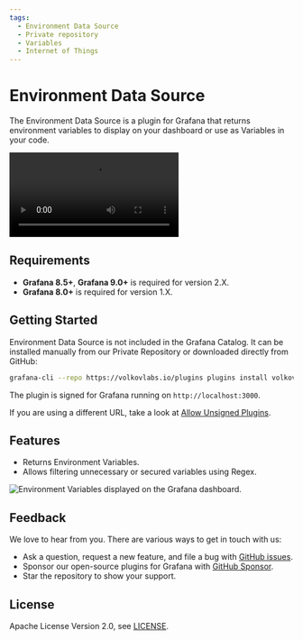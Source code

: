 ```yaml
---
tags:
  - Environment Data Source
  - Private repository
  - Variables
  - Internet of Things
---
```



# Environment Data Source

The Environment Data Source is a plugin for Grafana that returns environment variables to display on your dashboard or use as Variables in your code.

<Video
  src="https://www.youtube.com/embed/sczRq2lI3e4"
  title="Dashboard, Global and Environment variables."
/>

## Requirements

- **Grafana 8.5+**, **Grafana 9.0+** is required for version 2.X.
- **Grafana 8.0+** is required for version 1.X.

## Getting Started

Environment Data Source is not included in the Grafana Catalog. It can be installed manually from our Private Repository or downloaded directly from GitHub:

```bash
grafana-cli --repo https://volkovlabs.io/plugins plugins install volkovlabs-env-datasource
```

The plugin is signed for Grafana running on `http://localhost:3000`.

If you are using a different URL, take a look at [Allow Unsigned Plugins](/plugins/grafana/allow-unsigned/).

## Features

- Returns Environment Variables.
- Allows filtering unnecessary or secured variables using Regex.

<Image
  title="Environment Variables displayed on the Grafana dashboard."
  src="/img/plugins/volkovlabs-env-datasource/dashboard.png"
/>

## Feedback

We love to hear from you. There are various ways to get in touch with us:

- Ask a question, request a new feature, and file a bug with [GitHub issues](https://github.com/volkovlabs/volkovlabs-env-datasource/issues/new/choose).
- Sponsor our open-source plugins for Grafana with [GitHub Sponsor](https://github.com/sponsors/VolkovLabs).
- Star the repository to show your support.

## License

Apache License Version 2.0, see [LICENSE](https://github.com/volkovlabs/volkovlabs-env-datasource/blob/main/LICENSE).

